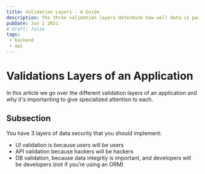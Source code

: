 ```yaml
---
title: Validation Layers - A Guide
description: The three validation layers determine how well data is passed between the layers of the applicaton.
pubDate: Jun 1 2021
# draft: false
tags:
 - backend
 - api
---
```

# Validations Layers of an Application

In this article we go over the different validation layers of an application and why it's importanting to give specialized attention to each.


## Subsection

You have 3 layers of data security that you should implement:
* UI validation is because users will be users 
* API validation because hackers will be hackers 
* DB validation, because data integrity is important, and developers will be developers (not if you’re using an ORM)
